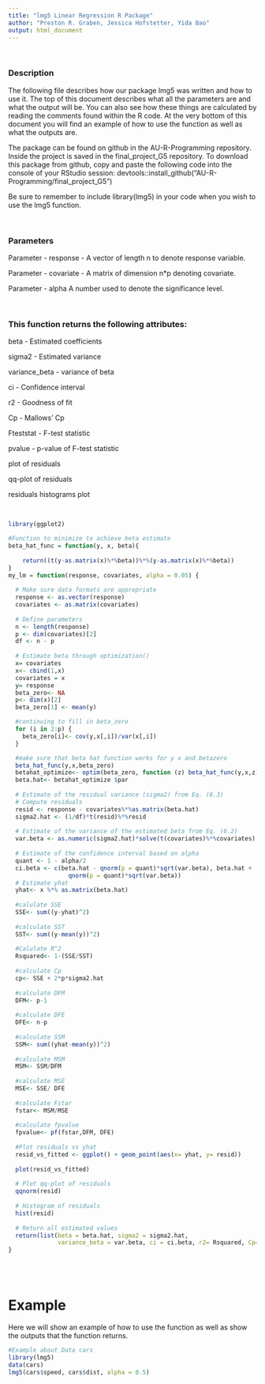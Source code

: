 ```yaml
---
title: "lmg5 Linear Regression R Package"
author: "Preston R. Graben, Jessica Hofstetter, Yida Bao"
output: html_document
---
```

<br>

### Description
The following file describes how our package lmg5 was written and how to use it. The top of this document describes what all the parameters are and what the output will be. You can also see how these things are calculated by reading the comments found within the R code. At the very bottom of this document you will find an example of how to use the function as well as what the outputs are. 


The package can be found on github in the AU-R-Programming repository. Inside the project is saved in the final_project_G5 repository. To download this package from github, copy and paste the following code into the console of your RStudio session: 
devtools::install_github("AU-R-Programming/final_project_G5")


Be sure to remember to include library(lmg5) in your code when you wish to use the lmg5 function. 

<br>

### Parameters
Parameter - response - A vector of length n to denote response variable.

Parameter - covariate - A matrix of dimension n*p denoting covariate. 

Parameter - alpha A number used to denote the significance level.

<br>

### This function returns the following attributes:

beta - Estimated coefficients

sigma2 - Estimated variance

variance_beta - variance of beta

ci - Confidence interval

r2 - Goodness of fit

Cp - Mallows' Cp

Fteststat - F-test statistic

pvalue - p-value of F-test statistic

plot of residuals

qq-plot of residuals

residuals histograms plot

<br>

```r
library(ggplot2)

#Function to minimize to achieve beta estimate
beta_hat_func = function(y, x, beta){
   
    return((t(y-as.matrix(x)%*%beta))%*%(y-as.matrix(x)%*%beta))
}
my_lm = function(response, covariates, alpha = 0.05) {
  
  # Make sure data formats are appropriate
  response <- as.vector(response)
  covariates <- as.matrix(covariates)
  
  # Define parameters
  n <- length(response)
  p <- dim(covariates)[2]
  df <- n - p
  
  # Estimate beta through optimization()
  x= covariates
  x<- cbind(1,x)
  covariates = x
  y= response
  beta_zero<- NA
  p<- dim(x)[2]
  beta_zero[1] <- mean(y)

  #continuing to fill in beta_zero
  for (i in 2:p) {
    beta_zero[i]<- cov(y,x[,i])/var(x[,i])
  }

  #make sure that beta hat function works for y x and betazero
  beta_hat_func(y,x,beta_zero)
  betahat_optimize<- optim(beta_zero, function (z) beta_hat_func(y,x,z))
  beta.hat<- betahat_optimize $par
  
  # Estimate of the residual variance (sigma2) from Eq. (6.3)
  # Compute residuals
  resid <- response - covariates%*%as.matrix(beta.hat) 
  sigma2.hat <- (1/df)*t(resid)%*%resid
  
  # Estimate of the variance of the estimated beta from Eq. (6.2)
  var.beta <- as.numeric(sigma2.hat)*solve(t(covariates)%*%covariates)
  
  # Estimate of the confidence interval based on alpha
  quant <- 1 - alpha/2
  ci.beta <- c(beta.hat - qnorm(p = quant)*sqrt(var.beta), beta.hat + 
                 qnorm(p = quant)*sqrt(var.beta))
  # Estimate yhat
  yhat<- x %*% as.matrix(beta.hat)
  
  #calulate SSE
  SSE<- sum((y-yhat)^2)
  
  #calculate SST
  SST<- sum((y-mean(y))^2)
  
  #Calulate R^2
  Rsquared<- 1-(SSE/SST)
  
  #calculate Cp
  cp<- SSE + 2*p*sigma2.hat
  
  #calculate DFM
  DFM<- p-1
  
  #calculate DFE
  DFE<- n-p
  
  #calculate SSM
  SSM<- sum((yhat-mean(y))^2)
  
  #calculate MSM
  MSM<- SSM/DFM
  
  #calculate MSE
  MSE<- SSE/ DFE
  
  #calculate Fstar
  fstar<- MSM/MSE
  
  #calculate fpvalue
  fpvalue<- pf(fstar,DFM, DFE)
  
  #Plot residuals vs yhat
  resid_vs_fitted <- ggplot() + geom_point(aes(x= yhat, y= resid))
  
  plot(resid_vs_fitted)
  
  # Plot qq-plot of residuals
  qqnorm(resid)
  
  # Histogram of residuals
  hist(resid)
  
  # Return all estimated values
  return(list(beta = beta.hat, sigma2 = sigma2.hat, 
              variance_beta = var.beta, ci = ci.beta, r2= Rsquared, Cp= cp, Fteststat= fstar, pvalue= fpvalue ))
}


```

<br>
<br>

# Example

Here we will show an example of how to use the function as well as show 
the outputs that the function returns. 

```r
#Example about Data cars
library(lmg5)
data(cars)
lmg5(cars$speed, cars$dist, alpha = 0.5)
```

